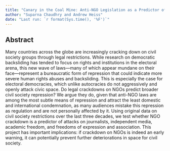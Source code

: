 ```yaml
---
title: "Canary in the Coal Mine: Anti-NGO Legislation as a Predictor of Civil Society Repression"
author: "Suparna Chaudhry and Andrew Heiss"
date: "Last run: `r format(Sys.time(), '%F')`"
---
```


## Abstract

Many countries across the globe are increasingly cracking down on civil society groups through legal restrictions. While research on democratic backsliding has tended to focus on rights and institutions in the electoral arena, this new wave of laws—many of which appear mundane on their face—represent a bureaucratic form of repression that could indicate more severe human rights abuses and backsliding. This is especially the case for electoral democracies, which unlike autocracies do not aggressively and openly attack civic space. Do legal crackdowns on NGOs predict broader civil society repression? We argue they do, given that anti-NGO laws are among the most subtle means of repression and attract the least domestic and international condemnation, as many audiences mistake this repression as regulation and are not personally affected by it. Using original data on civil society restrictions over the last three decades, we test whether NGO crackdown is a predictor of attacks on journalists, independent media, academic freedom, and freedoms of expression and association. This project has important implications: if crackdown on NGOs is indeed an early warning, it can potentially prevent further deteriorations in space for civil society.
